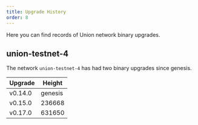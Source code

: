 ```yaml
---
title: Upgrade History
order: 8
---
```


Here you can find records of Union network binary upgrades.

## union-testnet-4

The network `union-testnet-4` has had two binary upgrades since genesis.

| Upgrade | Height  |
| ------- | ------- |
| v0.14.0 | genesis |
| v0.15.0 | 236668  |
| v0.17.0 | 631650  |
